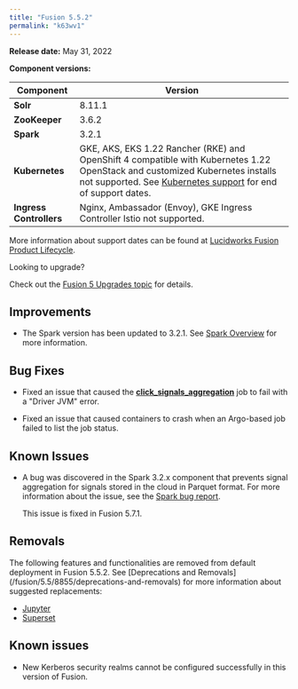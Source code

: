 ```yaml
---
title: "Fusion 5.5.2"
permalink: "k63wv1"
---
```


**Release date:** May 31, 2022

**Component versions:**

| Component | Version |
| --- | --- |
| **Solr** | 8.11.1 |
| **ZooKeeper** | 3.6.2 |
| **Spark** | 3.2.1 |
| **Kubernetes** | GKE, AKS, EKS 1.22  Rancher (RKE) and OpenShift 4 compatible with Kubernetes 1.22  OpenStack and customized Kubernetes installs not supported.  See [Kubernetes support](/policies/7shln5/lucidworks-version-support-lifecycle#kubernetes-support) for end of support dates. |
| **Ingress Controllers** | Nginx, Ambassador (Envoy), GKE Ingress Controller  Istio not supported. |

More information about support dates can be found at [Lucidworks Fusion Product Lifecycle](/policies/7shln5/lucidworks-version-support-lifecycle).

<Tip>
Looking to upgrade?

Check out the [Fusion 5 Upgrades topic](/how-to/upgrade-fusion-5/3svmoc/fusion-5-upgrades) for details.
</Tip>


## Improvements

* The Spark version has been updated to 3.2.1. See [Spark Overview](https://spark.apache.org/docs/latest/) for more information.

## Bug Fixes

* Fixed an issue that caused the [**click_signals_aggregation**](/fusion/5.5/590/aggregation-jobs) job to fail with a "Driver JVM" error.

* Fixed an issue that caused containers to crash when an Argo-based job failed to list the job status.

## Known Issues

* A bug was discovered in the Spark 3.2.x component that prevents signal aggregation for signals stored in the cloud in Parquet format. For more information about the issue, see the [Spark bug report](https://issues.apache.org/jira/browse/SPARK-38318).

    <Note>
    This issue is fixed in Fusion 5.7.1.
    </Note>

## Removals

<Warning>
The following features and functionalities are removed from default deployment in Fusion 5.5.2. See [Deprecations and Removals](/fusion/5.5/8855/deprecations-and-removals) for more information about suggested replacements:
</Warning>

* [Jupyter](/fusion/5.5/118/jupyter-support-in-fusion)
* [Superset](/how-to/how-to/afsrk7/enable-superset-fusion-5-4-and-up)

## Known issues

* New Kerberos security realms cannot be configured successfully in this version of Fusion.